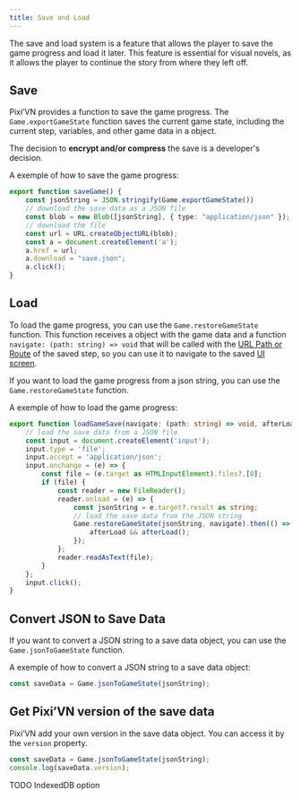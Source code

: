 ```yaml
---
title: Save and Load
---
```


The save and load system is a feature that allows the player to save the game progress and load it later. This feature is essential for visual novels, as it allows the player to continue the story from where they left off.

## Save

Pixi’VN provides a function to save the game progress. The `Game.exportGameState` function saves the current game state, including the current step, variables, and other game data in a object.

The decision to **encrypt and/or compress** the save is a developer's decision.

A exemple of how to save the game progress:

```typescript
export function saveGame() {
    const jsonString = JSON.stringify(Game.exportGameState())
    // download the save data as a JSON file
    const blob = new Blob([jsonString], { type: "application/json" });
    // download the file
    const url = URL.createObjectURL(blob);
    const a = document.createElement('a');
    a.href = url;
    a.download = "save.json";
    a.click();
}
```

## Load

To load the game progress, you can use the `Game.restoreGameState` function. This function receives a object with the game data and a function `navigate: (path: string) => void` that will be called with the [URL Path or Route](/start/interface#what-is-the-url-path-and-routes) of the saved step, so you can use it to navigate to the saved [UI screen](/start/interface-navigate).

If you want to load the game progress from a json string, you can use the `Game.restoreGameState` function.

A exemple of how to load the game progress:

```typescript
export function loadGameSave(navigate: (path: string) => void, afterLoad?: () => void) {
    // load the save data from a JSON file
    const input = document.createElement('input');
    input.type = 'file';
    input.accept = 'application/json';
    input.onchange = (e) => {
        const file = (e.target as HTMLInputElement).files?.[0];
        if (file) {
            const reader = new FileReader();
            reader.onload = (e) => {
                const jsonString = e.target?.result as string;
                // load the save data from the JSON string
                Game.restoreGameState(jsonString, navigate).then(() => {
                    afterLoad && afterLoad();
                });
            };
            reader.readAsText(file);
        }
    };
    input.click();
}
```

## Convert JSON to Save Data

If you want to convert a JSON string to a save data object, you can use the `Game.jsonToGameState` function.

A exemple of how to convert a JSON string to a save data object:

```typescript
const saveData = Game.jsonToGameState(jsonString);
```

## Get Pixi’VN version of the save data

Pixi’VN add your own version in the save data object. You can access it by the `version` property.

```typescript
const saveData = Game.jsonToGameState(jsonString);
console.log(saveData.version);
```

<Comments>
TODO IndexedDB option
</Comments>
